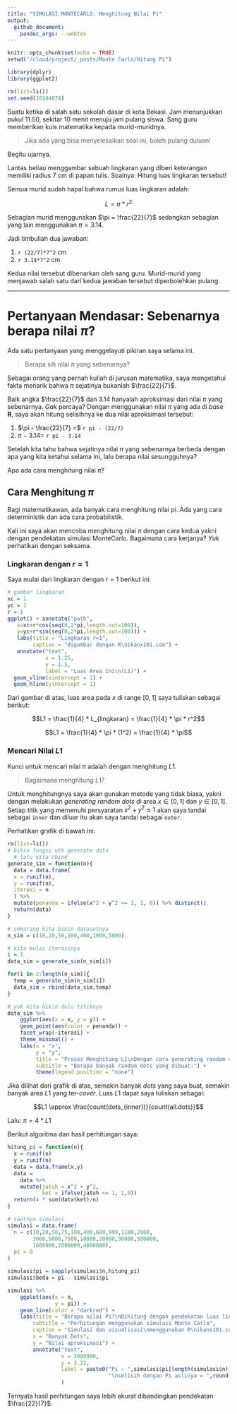 ```yaml
---
title: "SIMULASI MONTECARLO: Menghitung Nilai Pi"
output: 
  github_document:
    pandoc_args: --webtex
---
```


```r
knitr::opts_chunk$set(echo = TRUE)
setwd("/cloud/project/_posts/Monte Carlo/Hitung Pi")

library(dplyr)
library(ggplot2)

rm(list=ls())
set.seed(10104074)
```

Suatu ketika di salah satu sekolah dasar di kota Bekasi. Jam menunjukkan pukul 11.50, sekitar 10 menit menuju jam pulang siswa. Sang guru memberikan kuis matematika kepada murid-muridnya.

> Jika ada yang bisa menyelesaikan soal ini, boleh pulang duluan!

Begitu ujarnya.

Lantas beliau menggambar sebuah lingkaran yang diberi keterangan memiliki radius 7 cm di papan tulis. Soalnya: Hitung luas lingkaran tersebut!

Semua murid sudah hapal bahwa rumus luas lingkaran adalah:

$$L = \pi * r^2$$

Sebagian murid menggunakan $\pi = \frac{22}{7}$ sedangkan sebagian yang lain menggunakan $\pi = 3.14$.

Jadi timbullah dua jawaban:

1. `r (22/7)*7^2` cm
1. `r 3.14*7^2` cm

Kedua nilai tersebut dibenarkan oleh sang guru. Murid-murid yang menjawab salah satu dari kedua jawaban tersebut diperbolehkan pulang.

---

# Pertanyaan Mendasar: Sebenarnya berapa nilai $\pi$?

Ada satu pertanyaan yang menggelayuti pikiran saya selama ini. 

> Berapa sih nilai $\pi$ yang sebenarnya?

Sebagai orang yang pernah kuliah di jurusan matematika, saya mengetahui fakta menarik bahwa $\pi$ sejatinya bukanlah $\frac{22}{7}$.

Baik angka $\frac{22}{7}$ dan $3.14$ hanyalah aproksimasi dari nilai $\pi$ yang sebenarnya. _Gak_ percaya? Dengan menggunakan nilai $\pi$ yang ada di _base_ __R__, saya akan hitung selisihnya ke dua nilai aproksimasi tersebut:

1. $\pi - \frac{22}{7} =$ `r pi - (22/7)`
1. $\pi - 3.14 =$ `r pi - 3.14`

Setelah kita tahu bahwa sejatinya nilai $\pi$ yang sebenarnya berbeda dengan apa yang kita ketahui selama ini, lalu berapa nilai sesungguhnya?

Apa ada cara menghitung nilai $\pi$?

## Cara Menghitung $\pi$

Bagi matematikawan, ada banyak cara menghitung nilai pi. Ada yang cara deterministik dan ada cara probabilistik.

Kali ini saya akan mencoba menghitung nilai $\pi$ dengan cara kedua yakni dengan pendekatan simulasi MonteCarlo. Bagaimana cara kerjanya? _Yuk_ perhatikan dengan seksama.

### Lingkaran dengan $r = 1$

Saya mulai dari lingkaran dengan $r = 1$ berikut ini:

```r
# gambar lingkaran
xc = 1
yc = 1
r = 1
ggplot() + annotate("path",
   x=xc+r*cos(seq(0,2*pi,length.out=100)),
   y=yc+r*sin(seq(0,2*pi,length.out=100))) +
   labs(title = "Lingkaran r=1",
        caption = "digambar dengan R\nikanx101.com") +
   annotate("text",
            x = 1.25,
            y = 1.5,
            label = "Luas Area Ini\n(L1)") +
  geom_vline(xintercept = 1) +
  geom_hline(yintercept = 1)
```

Dari gambar di atas, luas area pada $x$ di range $[0,1]$ saya tuliskan sebagai berikut:

$$L1 = \frac{1}{4} * L_{lingkaran} = \frac{1}{4} * \pi * r^2$$

$$L1 = \frac{1}{4} * \pi * (1^2) = \frac{1}{4} * \pi$$

### Mencari Nilai $L1$

Kunci untuk mencari nilai $\pi$ adalah dengan menghitung $L1$.

> Bagaimana menghitung $L1$?

Untuk menghitungnya saya akan gunakan metode yang tidak biasa, yakni dengan melakukan _generating random dots_ di area $x \in [0,1]$ dan $y \in [0,1]$. Setiap titik yang memenuhi persyaratan $x^2 + y^2 \leq 1$ akan saya tandai sebagai `inner` dan diluar itu akan saya tandai sebagai `outer`.

Perhatikan grafik di bawah ini:

```r
rm(list=ls())
# bikin fungsi utk generate data
  # lalu kita rbind
generate_sim = function(n){
  data = data.frame(
  x = runif(n),
  y = runif(n),
  iterasi = n
  ) %>%
  mutate(penanda = ifelse(x^2 + y^2 <= 1, 1, 0)) %>% distinct()
  return(data)
}

# sekarang kita bikin datasetnya
n_sim = c(10,20,50,100,400,1000,5000)

# kita mulai iterasinya
i = 1
data_sim = generate_sim(n_sim[i])

for(i in 2:length(n_sim)){
  temp = generate_sim(n_sim[i])
  data_sim = rbind(data_sim,temp)
}

# yuk kita bikin dulu titiknya
data_sim %>%
    ggplot(aes(x = x, y = y)) +
    geom_point(aes(color = penanda)) +
    facet_wrap(~iterasi) +
    theme_minimal() +
    labs(x = "x",
         y = "y",
         title = "Proses Menghitung L1\nDengan cara generating random dots",
         subtitle = "Berapa banyak random dots yang dibuat:") +
         theme(legend.position = "none")
```

Jika dilihat dari grafik di atas, semakin banyak _dots_ yang saya buat, semakin banyak area $L1$ yang ter-_cover_. Luas $L1$ dapat saya tuliskan sebagai:

$$L1 \approx \frac{count(dots_{inner})}{count(all.dots)}$$

Lalu: $\pi = 4 * L1$

Berikut algoritma dan hasil perhitungan saya:

```r
hitung_pi = function(n){
  x = runif(n)
  y = runif(n)
  data = data.frame(x,y)
  data =
    data %>%
    mutate(jatuh = x^2 + y^2,
           ket = ifelse(jatuh <= 1, 1,0))
  return(4 * sum(data$ket)/n)
}

```

```r
# saatnya simulasi
simulasi = data.frame(
  n = c(10,20,50,75,100,400,600,999,1100,2000,
        3000,5000,7500,10000,20000,30000,500000,
        1000000,2000000,4000000),
  pi = 0
)

simulasi$pi = sapply(simulasi$n,hitung_pi)
simulasi$beda = pi - simulasi$pi

simulasi %>%
    ggplot(aes(x = n,
               y = pi)) +
    geom_line(color = "darkred") +
    labs(title = "Berapa nilai Pi?\nDihitung dengan pendekatan luas lingkaran yang memiliki radius = 1",
        subtitle = "Perhitungan menggunakan simulasi Monte Carlo",
        caption = "Simulasi dan visualisasi\nmenggunakan R\nikanx101.com",
        x = "Banyak Dots",
        y = "Nilai aproksimasi") +
        annotate("text",
                 x = 2000000, 
                 y = 3.22, 
                 label = paste0("Pi ~ ",simulasi$pi[length(simulasi$n)],
                                "\nselisih dengan Pi aslinya = ",round(simulasi$beda[length(simulasi$n)],7))
                 )

```

Ternyata hasil perhitungan saya lebih akurat dibandingkan pendekatan $\frac{22}{7}$.
